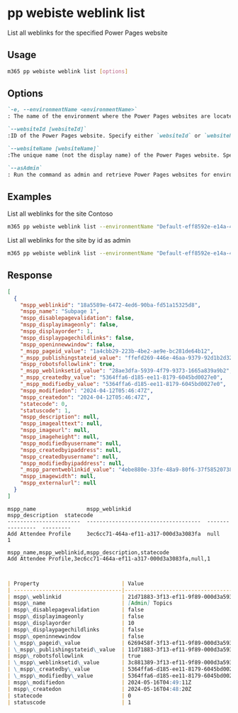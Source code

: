 
# pp webiste weblink list

List all weblinks for the specified Power Pages website

## Usage

```sh
m365 pp webiste weblink list [options]
```

## Options

```md definition-list
`-e, --environmentName <environmentName>`
: The name of the environment where the Power Pages websites are located.

`--websiteId [websiteId]`
:ID of the Power Pages website. Specify either `websiteId` or `websiteName` but not both.

`--websiteName [websiteName]`
:The unique name (not the display name) of the Power Pages website. Specify either `websiteId` or `websiteName` but not both.

`--asAdmin`
: Run the command as admin and retrieve Power Pages websites for environments you do not have explicitly assigned permissions to.
```

<Global />

## Examples

List all weblinks for the site Contoso

```sh
m365 pp webiste weblink list --environmentName "Default-eff8592e-e14a-4ae8-8771-d96d5c549e1c" --websiteName "Contoso"
```

List all weblinks for the site by id as admin

```sh
m365 pp webiste weblink list --environmentName "Default-eff8592e-e14a-4ae8-8771-d96d5c549e1c" --websiteId "3bbc8102-8ee7-4dac-afbb-807cc5b6f9c2" --asAdmin
```

## Response

<Tabs>
  <TabItem value="JSON">

```json
[
  {
    "mspp_weblinkid": "18a5589e-6472-4ed6-90ba-fd51a15325d8",
    "mspp_name": "Subpage 1",
    "mspp_disablepagevalidation": false,
    "mspp_displayimageonly": false,
    "mspp_displayorder": 1,
    "mspp_displaypagechildlinks": false,
    "mspp_openinnewwindow": false,
    "_mspp_pageid_value": "1a4cbb29-223b-4be2-ae9e-bc281de64b12",
    "_mspp_publishingstateid_value": "ffefd269-446e-46aa-9379-92d1b2d323b8",
    "mspp_robotsfollowlink": true,
    "_mspp_weblinksetid_value": "28ae3dfa-5939-4f79-9373-1665a839a9b2",
    "_mspp_createdby_value": "5364ffa6-d185-ee11-8179-6045bd0027e0",
    "_mspp_modifiedby_value": "5364ffa6-d185-ee11-8179-6045bd0027e0",
    "mspp_modifiedon": "2024-04-12T05:46:47Z",
    "mspp_createdon": "2024-04-12T05:46:47Z",
    "statecode": 0,
    "statuscode": 1,
    "mspp_description": null,
    "mspp_imagealttext": null,
    "mspp_imageurl": null,
    "mspp_imageheight": null,
    "mspp_modifiedbyusername": null,
    "mspp_createdbyipaddress": null,
    "mspp_createdbyusername": null,
    "mspp_modifiedbyipaddress": null,
    "_mspp_parentweblinkid_value": "4ebe880e-33fe-48a9-80f6-37f585207382",
    "mspp_imagewidth": null,
    "mspp_externalurl": null
  }
]
```

  </TabItem>
  <TabItem value="Text">

```text
mspp_name                mspp_weblinkid                        mspp_description  statecode
-----------------------  ------------------------------------  ----------------  ---------
Add Attendee Profile     3ec6cc71-464a-ef11-a317-000d3a3083fa  null              1
```

  </TabItem>
  <TabItem value="CSV">

```csv
mspp_name,mspp_weblinkid,mspp_description,statecode
Add Attendee Profile,3ec6cc71-464a-ef11-a317-000d3a3083fa,null,1
```

  </TabItem>
  <TabItem value="Markdown">

```md


| Property                          | Value                                |
| ----------------------------------|------------------------------------- |
| mspp\_weblinkid                   | 21d71883-3f13-ef11-9f89-000d3a593739 |
| mspp\_name                        | [Admin] Topics                       |
| mspp\_disablepagevalidation       | false                                |
| mspp\_displayimageonly            | false                                |
| mspp\_displayorder                | 10                                   |
| mspp\_displaypagechildlinks       | false                                |
| mspp\_openinnewwindow             | false                                |
| \_mspp\_pageid\_value             | 6269458f-3f13-ef11-9f89-000d3a593739 |
| \_mspp\_publishingstateid\_value  | 11d71883-3f13-ef11-9f89-000d3a593739 |
| mspp\_robotsfollowlink            | true                                 |
| \_mspp\_weblinksetid\_value       | 3c881389-3f13-ef11-9f89-000d3a593739 |
| \_mspp\_createdby\_value          | 5364ffa6-d185-ee11-8179-6045bd0027e0 |
| \_mspp\_modifiedby\_value         | 5364ffa6-d185-ee11-8179-6045bd0027e0 |
| mspp\_modifiedon                  | 2024-05-16T04:49:11Z                 |
| mspp\_createdon                   | 2024-05-16T04:48:20Z                 |
| statecode                         | 0                                    |
| statuscode                        | 1                                    |

```

  </TabItem>
</Tabs>
